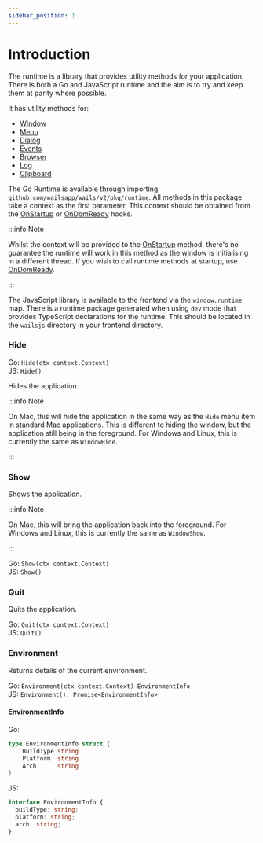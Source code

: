 ```yaml
---
sidebar_position: 1
---
```


# Introduction

The runtime is a library that provides utility methods for your application. There is both a Go and JavaScript runtime
and the aim is to try and keep them at parity where possible.

It has utility methods for:

- [Window](window.mdx)
- [Menu](menu.mdx)
- [Dialog](dialog.mdx)
- [Events](events.mdx)
- [Browser](browser.mdx)
- [Log](log.mdx)
- [Clipboard](clipboard.mdx)

The Go Runtime is available through importing `github.com/wailsapp/wails/v2/pkg/runtime`. All methods in this package
take a context as the first parameter. This context should be obtained from the [OnStartup](../options.mdx#onstartup)
or [OnDomReady](../options.mdx#ondomready) hooks.

:::info Note

Whilst the context will be provided to the
[OnStartup](../options.mdx#onstartup) method, there's no guarantee the runtime will work in this method as
the window is initialising in a different thread. If
you wish to call runtime methods at startup, use [OnDomReady](../options.mdx#ondomready).

:::

The JavaScript library is available to the frontend via the `window.runtime` map. There is a runtime package generated when using `dev`
mode that provides TypeScript declarations for the runtime. This should be located in the `wailsjs` directory in your
frontend directory.

### Hide

Go: `Hide(ctx context.Context)`<br/>
JS: `Hide()`

Hides the application.

:::info Note

On Mac, this will hide the application in the same way as the `Hide` menu item in standard Mac applications.
This is different to hiding the window, but the application still being in the foreground.
For Windows and Linux, this is currently the same as `WindowHide`.

:::

### Show

Shows the application.

:::info Note

On Mac, this will bring the application back into the foreground.
For Windows and Linux, this is currently the same as `WindowShow`.

:::

Go: `Show(ctx context.Context)`<br/>
JS: `Show()`

### Quit

Quits the application.

Go: `Quit(ctx context.Context)`<br/>
JS: `Quit()`

### Environment

Returns details of the current environment.

Go: `Environment(ctx context.Context) EnvironmentInfo`<br/>
JS: `Environment(): Promise<EnvironmentInfo>`

#### EnvironmentInfo

Go:

```go
type EnvironmentInfo struct {
	BuildType string
	Platform  string
	Arch      string
}
```

JS:

```ts
interface EnvironmentInfo {
  buildType: string;
  platform: string;
  arch: string;
}
```
